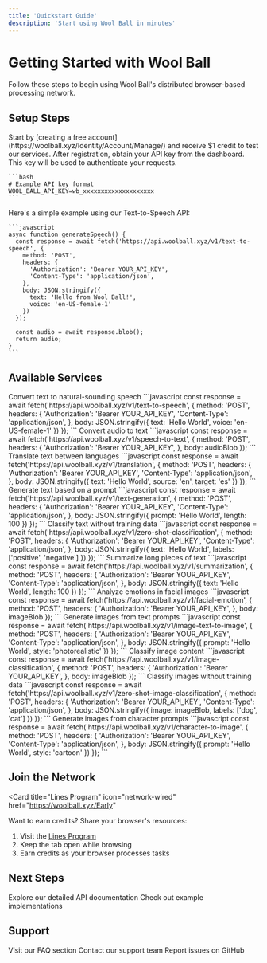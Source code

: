 ```yaml
---
title: 'Quickstart Guide'
description: 'Start using Wool Ball in minutes'
---
```


# Getting Started with Wool Ball

<Note>
Follow these steps to begin using Wool Ball's distributed browser-based processing network.
</Note>

## Setup Steps

<Steps>
  <Step title="Create an Account">
    Start by [creating a free account](https://woolball.xyz/Identity/Account/Manage/) and receive $1 credit to test our services.
  </Step>
  <Step title="Get Your API Key">
    After registration, obtain your API key from the dashboard. This key will be used to authenticate your requests.

    ```bash
    # Example API key format
    WOOL_BALL_API_KEY=wb_xxxxxxxxxxxxxxxxxxxx
    ```
  </Step>
  <Step title="Make Your First API Call">
    Here's a simple example using our Text-to-Speech API:

    ```javascript
    async function generateSpeech() {
      const response = await fetch('https://api.woolball.xyz/v1/text-to-speech', {
        method: 'POST',
        headers: {
          'Authorization': 'Bearer YOUR_API_KEY',
          'Content-Type': 'application/json',
        },
        body: JSON.stringify({
          text: 'Hello from Wool Ball!',
          voice: 'en-US-female-1'
        })
      });
      
      const audio = await response.blob();
      return audio;
    }
    ```
  </Step>
</Steps>

## Available Services

<CardGroup cols={2}>
  <Card
    title="Text Services"
    icon="text-size"
  >
    <AccordionGroup>
      <Accordion title="Text-to-Speech">
        Convert text to natural-sounding speech
        ```javascript
        const response = await fetch('https://api.woolball.xyz/v1/text-to-speech', {
          method: 'POST',
          headers: {
            'Authorization': 'Bearer YOUR_API_KEY',
            'Content-Type': 'application/json',
          },
          body: JSON.stringify({
            text: 'Hello World',
            voice: 'en-US-female-1'
          })
        });
        ```
      </Accordion>
      <Accordion title="Speech-to-Text">
        Convert audio to text
        ```javascript
        const response = await fetch('https://api.woolball.xyz/v1/speech-to-text', {
          method: 'POST',
          headers: {
            'Authorization': 'Bearer YOUR_API_KEY',
          },
          body: audioBlob
        });
        ```
      </Accordion>
      <Accordion title="Translation">
        Translate text between languages
        ```javascript
        const response = await fetch('https://api.woolball.xyz/v1/translation', {
          method: 'POST',
          headers: {
            'Authorization': 'Bearer YOUR_API_KEY',
            'Content-Type': 'application/json',
          },
          body: JSON.stringify({
            text: 'Hello World',
            source: 'en',
            target: 'es'
          })
        });
        ```
      </Accordion>
      <Accordion title="Text Generation">
        Generate text based on a prompt
        ```javascript
        const response = await fetch('https://api.woolball.xyz/v1/text-generation', {
          method: 'POST',
          headers: {
            'Authorization': 'Bearer YOUR_API_KEY',
            'Content-Type': 'application/json',
          },
          body: JSON.stringify({
            prompt: 'Hello World',
            length: 100
          })
        });
        ```
      </Accordion>
      <Accordion title="Zero-Shot Classification">
        Classify text without training data
        ```javascript
        const response = await fetch('https://api.woolball.xyz/v1/zero-shot-classification', {
          method: 'POST',
          headers: {
            'Authorization': 'Bearer YOUR_API_KEY',
            'Content-Type': 'application/json',
          },
          body: JSON.stringify({
            text: 'Hello World',
            labels: ['positive', 'negative']
          })
        });
        ```
      </Accordion>
      <Accordion title="Summarization">
        Summarize long pieces of text
        ```javascript
        const response = await fetch('https://api.woolball.xyz/v1/summarization', {
          method: 'POST',
          headers: {
            'Authorization': 'Bearer YOUR_API_KEY',
            'Content-Type': 'application/json',
          },
          body: JSON.stringify({
            text: 'Hello World',
            length: 100
          })
        });
        ```
      </Accordion>
    </AccordionGroup>
  </Card>
  <Card
    title="Image Services"
    icon="image"
  >
    <AccordionGroup>
      <Accordion title="Facial Emotion Analysis">
        Analyze emotions in facial images
        ```javascript
        const response = await fetch('https://api.woolball.xyz/v1/facial-emotion', {
          method: 'POST',
          headers: {
            'Authorization': 'Bearer YOUR_API_KEY',
          },
          body: imageBlob
        });
        ```
      </Accordion>
      <Accordion title="Image-Text to Image">
        Generate images from text prompts
        ```javascript
        const response = await fetch('https://api.woolball.xyz/v1/image-text-to-image', {
          method: 'POST',
          headers: {
            'Authorization': 'Bearer YOUR_API_KEY',
            'Content-Type': 'application/json',
          },
          body: JSON.stringify({
            prompt: 'Hello World',
            style: 'photorealistic'
          })
        });
        ```
      </Accordion>
      <Accordion title="Image Classification">
        Classify image content
        ```javascript
        const response = await fetch('https://api.woolball.xyz/v1/image-classification', {
          method: 'POST',
          headers: {
            'Authorization': 'Bearer YOUR_API_KEY',
          },
          body: imageBlob
        });
        ```
      </Accordion>
      <Accordion title="Zero Shot Image Classification">
        Classify images without training data
        ```javascript
        const response = await fetch('https://api.woolball.xyz/v1/zero-shot-image-classification', {
          method: 'POST',
          headers: {
            'Authorization': 'Bearer YOUR_API_KEY',
            'Content-Type': 'application/json',
          },
          body: JSON.stringify({
            image: imageBlob,
            labels: ['dog', 'cat']
          })
        });
        ```
      </Accordion>
      <Accordion title="Character to Image">
        Generate images from character prompts
        ```javascript
        const response = await fetch('https://api.woolball.xyz/v1/character-to-image', {
          method: 'POST',
          headers: {
            'Authorization': 'Bearer YOUR_API_KEY',
            'Content-Type': 'application/json',
          },
          body: JSON.stringify({
            prompt: 'Hello World',
            style: 'cartoon'
          })
        });
        ```
      </Accordion>
    </AccordionGroup>
  </Card>
</CardGroup>

## Join the Network

<Card
  title="Lines Program"
  icon="network-wired"
  href="https://woolball.xyz/Early"
>
  Want to earn credits? Share your browser's resources:
  1. Visit the [Lines Program](https://woolball.xyz/Early)
  2. Keep the tab open while browsing
  3. Earn credits as your browser processes tasks
</Card>

## Next Steps

<CardGroup cols={2}>
  <Card
    title="API Reference"
    icon="code"
    href="/api-reference"
  >
    Explore our detailed API documentation
  </Card>
  <Card
    title="GitHub"
    icon="github"
    href="https://github.com/woolball-xyz/"
  >
    Check out example implementations
  </Card>
</CardGroup>

## Support

<CardGroup cols={3}>
  <Card
    title="FAQ"
    icon="question"
    href="/essentials/faq"
  >
    Visit our FAQ section
  </Card>
  <Card
    title="Support"
    icon="headset"
    href="mailto:support@woolball.xyz"
  >
    Contact our support team
  </Card>
  <Card
    title="Issues"
    icon="bug"
    href="https://github.com/woolball-xyz/docs/issues"
  >
    Report issues on GitHub
  </Card>
</CardGroup>
